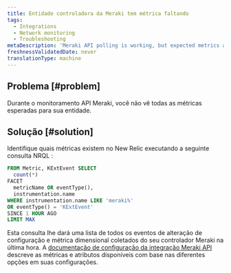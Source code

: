 ```yaml
---
title: Entidade controladora da Meraki tem métrica faltando
tags:
  - Integrations
  - Network monitoring
  - Troubleshooting
metaDescription: 'Meraki API polling is working, but expected metrics are missing.'
freshnessValidatedDate: never
translationType: machine
---
```


## Problema [#problem]

Durante o monitoramento API Meraki, você não vê todas as métricas esperadas para sua entidade.

## Solução [#solution]

Identifique quais métricas existem no New Relic executando a seguinte consulta NRQL :

```sql
FROM Metric, KExtEvent SELECT
  count(*)
FACET
  metricName OR eventType(),
  instrumentation.name
WHERE instrumentation.name LIKE 'meraki%'
OR eventType() = 'KExtEvent'
SINCE 1 HOUR AGO
LIMIT MAX
```

Esta consulta lhe dará uma lista de todos os eventos de alteração de configuração e métrica dimensional coletados do seu controlador Meraki na última hora. A [documentação de configuração da integração Meraki API ](/docs/network-performance-monitoring/advanced/advanced-config/#meraki)descreve as métricas e atributos disponíveis com base nas diferentes opções em suas configurações.